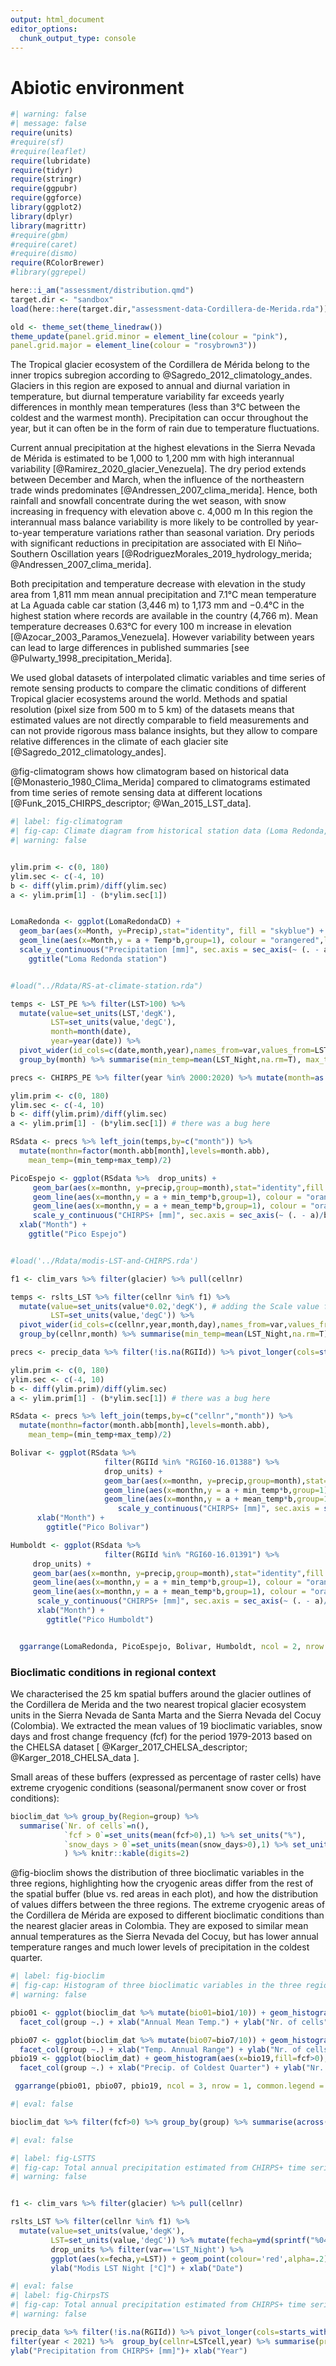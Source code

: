 ```yaml
---
output: html_document
editor_options: 
  chunk_output_type: console
---
```

# Abiotic environment

```r
#| warning: false
#| message: false
require(units)
#require(sf)
#require(leaflet)
require(lubridate)
require(tidyr)
require(stringr)
require(ggpubr)
require(ggforce)
library(ggplot2)
library(dplyr)
library(magrittr)
#require(gbm)
#require(caret)
#require(dismo)
require(RColorBrewer)
#library(ggrepel)

here::i_am("assessment/distribution.qmd")
target.dir <- "sandbox"
load(here::here(target.dir,"assessment-data-Cordillera-de-Merida.rda"))
```

```r

old <- theme_set(theme_linedraw())
theme_update(panel.grid.minor = element_line(colour = "pink"),
panel.grid.major = element_line(colour = "rosybrown3"))

```


The Tropical glacier ecosystem of the Cordillera de Mérida belong to the inner tropics subregion according to @Sagredo_2012_climatology_andes. Glaciers in this region are exposed to annual and diurnal variation in temperature, but diurnal temperature variability far exceeds yearly differences in monthly mean temperatures (less than 3°C between the coldest and the warmest month). Precipitation can occur throughout the year, but it can often be in the form of rain due to temperature fluctuations.

Current annual precipitation at the highest elevations in the Sierra Nevada de Mérida is estimated to be 1,000 to 1,200 mm with high interannual variability [@Ramirez_2020_glacier_Venezuela].  The dry period extends between December and March, when the influence of the northeastern trade winds predominates [@Andressen_2007_clima_merida]. Hence, both rainfall and snowfall concentrate during the wet season, with snow increasing in frequency with elevation above c. 4,000 m  In this region the interannual mass balance variability is more likely to be controlled by year-to-year temperature variations rather than seasonal variation. Dry periods with significant reductions in precipitation are associated with El Niño–Southern Oscillation years [@RodriguezMorales_2019_hydrology_merida; @Andressen_2007_clima_merida].

Both precipitation and temperature decrease with elevation in the study area from 1,811 mm mean annual precipitation and 7.1°C mean temperature at La Aguada cable car station (3,446 m) to 1,173 mm and −0.4°C in the highest station where records are available in the country (4,766 m). Mean temperature decreases 0.63°C for every 100 m increase in elevation  [@Azocar_2003_Paramos_Venezuela]. However variability between years can lead to large differences in published summaries [see @Pulwarty_1998_precipitation_Merida].

We used global datasets of interpolated climatic variables and time series of remote sensing products to compare the climatic conditions of different Tropical glacier ecosystems around the world. Methods and spatial resolution (pixel size from 500 m to 5 km) of the datasets means that estimated values are not directly comparable to field measurements and can not provide rigorous mass balance insights, but they allow to compare relative differences in the climate of each glacier site [@Sagredo_2012_climatology_andes].

@fig-climatogram shows how climatogram based on historical data [@Monasterio_1980_Clima_Merida] compared to climatograms estimated from time series of remote sensing data at different locations [@Funk_2015_CHIRPS_descriptor; @Wan_2015_LST_data].


```r
#| label: fig-climatogram
#| fig-cap: Climate diagram from historical station data (Loma Redonda, 4045m, 1970s) and estimated from remote sensing time series for Pico Espejo, Pico Bolivar and Pico Humboldt (time frame 2000-2020). Bars show mean monthly precipitation in mm and lines show mean (red) and min (orange) monthly temperatures.
#| warning: false


ylim.prim <- c(0, 180)
ylim.sec <- c(-4, 10)
b <- diff(ylim.prim)/diff(ylim.sec)
a <- ylim.prim[1] - (b*ylim.sec[1])


LomaRedonda <- ggplot(LomaRedondaCD) +
  geom_bar(aes(x=Month, y=Precip),stat="identity", fill = "skyblue") +
  geom_line(aes(x=Month,y = a + Temp*b,group=1), colour = "orangered",lwd=2) +
  scale_y_continuous("Precipitation [mm]", sec.axis = sec_axis(~ (. - a)/b, name = "Temperature [°C]")) +
    ggtitle("Loma Redonda station")


#load("../Rdata/RS-at-climate-station.rda")

temps <- LST_PE %>% filter(LST>100) %>%
  mutate(value=set_units(LST,'degK'),
         LST=set_units(value,'degC'),
         month=month(date),
         year=year(date)) %>%
  pivot_wider(id_cols=c(date,month,year),names_from=var,values_from=LST) %>%
  group_by(month) %>% summarise(min_temp=mean(LST_Night,na.rm=T), max_temp=mean(LST_Day,na.rm=T))

precs <- CHIRPS_PE %>% filter(year %in% 2000:2020) %>% mutate(month=as.numeric(month)) %>% group_by(month) %>% summarise(n=n_distinct(year),precip=sum(precip)/n)

ylim.prim <- c(0, 180)
ylim.sec <- c(-4, 10)
b <- diff(ylim.prim)/diff(ylim.sec)
a <- ylim.prim[1] - (b*ylim.sec[1]) # there was a bug here

RSdata <- precs %>% left_join(temps,by=c("month")) %>%
  mutate(monthn=factor(month.abb[month],levels=month.abb),
    mean_temp=(min_temp+max_temp)/2)

PicoEspejo <- ggplot(RSdata %>%  drop_units) +
     geom_bar(aes(x=monthn, y=precip,group=month),stat="identity",fill = "skyblue") +
     geom_line(aes(x=monthn,y = a + min_temp*b,group=1), colour = "orange",lwd=2,alpha=.7) +
     geom_line(aes(x=monthn,y = a + mean_temp*b,group=1), colour = "orangered",lwd=2,alpha=.7) +
     scale_y_continuous("CHIRPS+ [mm]", sec.axis = sec_axis(~ (. - a)/b, name = "Modis LST [°C]"),limits=c(0,NA)) +
  xlab("Month") +
    ggtitle("Pico Espejo")


#load('../Rdata/modis-LST-and-CHIRPS.rda')

f1 <- clim_vars %>% filter(glacier) %>% pull(cellnr)

temps <- rslts_LST %>% filter(cellnr %in% f1) %>%
  mutate(value=set_units(value*0.02,'degK'), # adding the Scale value from gdalinfo
         LST=set_units(value,'degC')) %>%
  pivot_wider(id_cols=c(cellnr,year,month,day),names_from=var,values_from=LST) %>%
  group_by(cellnr,month) %>% summarise(min_temp=mean(LST_Night,na.rm=T), max_temp=mean(LST_Day,na.rm=T))

precs <- precip_data %>% filter(!is.na(RGIId)) %>% pivot_longer(cols=starts_with("X")) %>% mutate(date=ym(str_replace(name,"X",""))) %>% mutate(year=year(date),month=month(date)) %>% filter(year %in% 2000:2020) %>% group_by(RGIId,cellnr=LSTcell,month) %>% summarise(n=n_distinct(year),precip=sum(value)/n)

ylim.prim <- c(0, 180)
ylim.sec <- c(-4, 10)
b <- diff(ylim.prim)/diff(ylim.sec)
a <- ylim.prim[1] - (b*ylim.sec[1]) # there was a bug here

RSdata <- precs %>% left_join(temps,by=c("cellnr","month")) %>%
  mutate(monthn=factor(month.abb[month],levels=month.abb),
    mean_temp=(min_temp+max_temp)/2)

Bolivar <- ggplot(RSdata %>%
                     filter(RGIId %in% "RGI60-16.01388") %>%
                     drop_units) +
                     geom_bar(aes(x=monthn, y=precip,group=month),stat="identity",fill = "skyblue") +
                     geom_line(aes(x=monthn,y = a + min_temp*b,group=1), colour = "orange",lwd=2,alpha=.7) +
                     geom_line(aes(x=monthn,y = a + mean_temp*b,group=1), colour = "orangered",lwd=2,alpha=.7) +
                        scale_y_continuous("CHIRPS+ [mm]", sec.axis = sec_axis(~ (. - a)/b, name = "Modis LST [°C]"),limits=c(0,NA)) +
      xlab("Month") +
        ggtitle("Pico Bolivar")

Humboldt <- ggplot(RSdata %>%
                     filter(RGIId %in% "RGI60-16.01391") %>%
     drop_units) +
     geom_bar(aes(x=monthn, y=precip,group=month),stat="identity",fill = "skyblue") +
     geom_line(aes(x=monthn,y = a + min_temp*b,group=1), colour = "orange",lwd=2,alpha=.7) +
     geom_line(aes(x=monthn,y = a + mean_temp*b,group=1), colour = "orangered",lwd=2,alpha=.7) +
      scale_y_continuous("CHIRPS+ [mm]", sec.axis = sec_axis(~ (. - a)/b, name = "Modis LST [°C]"),limits=c(0,NA)) +
      xlab("Month") +
        ggtitle("Pico Humboldt")


  ggarrange(LomaRedonda, PicoEspejo, Bolivar, Humboldt, ncol = 2, nrow = 2)

```

### Bioclimatic conditions in regional context

We characterised the 25 km spatial buffers around the glacier outlines of the Cordillera de Merida and the two nearest tropical glacier ecosystem units in the Sierra Nevada de Santa Marta and the Sierra Nevada del Cocuy (Colombia). We extracted the mean values of 19 bioclimatic variables, snow days and frost change frequency (fcf) for the period 1979-2013 based on the CHELSA dataset [ @Karger_2017_CHELSA_descriptor; @Karger_2018_CHELSA_data ].

Small areas of these buffers (expressed as percentage of raster cells) have extreme cryogenic conditions (seasonal/permanent snow cover or frost conditions):

```r
bioclim_dat %>% group_by(Region=group) %>%
  summarise(`Nr. of cells`=n(),
            `fcf > 0`=set_units(mean(fcf>0),1) %>% set_units("%"),
            `snow_days > 0`=set_units(mean(snow_days>0),1) %>% set_units("%"),
            ) %>% knitr::kable(digits=2)
```

@fig-bioclim shows the distribution of three bioclimatic variables in the three regions, highlighting how the cryogenic areas differ from the rest of the spatial buffer (blue vs. red areas in each plot), and how the distribution of values differs between the three regions. The extreme cryogenic areas of the Cordillera de Mérida are exposed to different bioclimatic conditions than the nearest glacier areas in Colombia. They are exposed to similar mean annual temperatures as the Sierra Nevada del Cocuy, but has lower annual temperature ranges and much lower levels of precipitation in the coldest quarter.


```r
#| label: fig-bioclim
#| fig-cap: Histogram of three bioclimatic variables in the three regions.
#| warning: false

pbio01 <- ggplot(bioclim_dat %>% mutate(bio01=bio1/10)) + geom_histogram(aes(x=bio01,fill=fcf>0), bins=25) +
  facet_col(group ~.) + xlab("Annual Mean Temp.") + ylab("Nr. of cells")

pbio07 <- ggplot(bioclim_dat %>% mutate(bio07=bio7/10)) + geom_histogram(aes(x=bio07,fill=fcf>0), bins=25) +
  facet_col(group ~.) + xlab("Temp. Annual Range") + ylab("Nr. of cells")
pbio19 <- ggplot(bioclim_dat) + geom_histogram(aes(x=bio19,fill=fcf>0), bins=25) +
  facet_col(group ~.) + xlab("Precip. of Coldest Quarter") + ylab("Nr. of cells")

 ggarrange(pbio01, pbio07, pbio19, ncol = 3, nrow = 1, common.legend = TRUE)

```


```r
#| eval: false

bioclim_dat %>% filter(fcf>0) %>% group_by(group) %>% summarise(across(bio10_01:bio10_19,~ mean(.x, na.rm = TRUE))) %>% knitr::kable(digits=2)

```

```r
#| eval: false

#| label: fig-LSTTS
#| fig-cap: Total annual precipitation estimated from CHIRPS+ time series for the timeframe 1980-2020.
#| warning: false


f1 <- clim_vars %>% filter(glacier) %>% pull(cellnr)

rslts_LST %>% filter(cellnr %in% f1) %>%
  mutate(value=set_units(value,'degK'),
         LST=set_units(value,'degC')) %>% mutate(fecha=ymd(sprintf("%04d%02d%02d",year,month,day))) %>%
         drop_units %>% filter(var=='LST_Night') %>%
         ggplot(aes(x=fecha,y=LST)) + geom_point(colour='red',alpha=.2) + geom_smooth() +
         ylab("Modis LST Night [°C]") + xlab("Date")
```

```r
#| eval: false
#| label: fig-ChirpsTS
#| fig-cap: Total annual precipitation estimated from CHIRPS+ time series for the timeframe 1980-2020.
#| warning: false

precip_data %>% filter(!is.na(RGIId)) %>% pivot_longer(cols=starts_with("X")) %>% mutate(date=ym(str_replace(name,"X",""))) %>% mutate(year=year(date),month=month(date)) %>%
filter(year < 2021) %>%  group_by(cellnr=LSTcell,year) %>% summarise(precip=sum(value)) %>% ggplot(aes(x=year,y=precip)) + geom_point() + geom_hline(yintercept = 1173) + geom_smooth() +
ylab("Precipitation from CHIRPS+ [mm]")+ xlab("Year")

```
